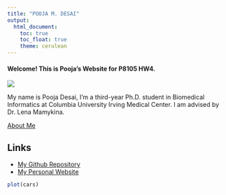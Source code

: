 ```yaml
---
title: "POOJA M. DESAI"
output: 
  html_document:
    toc: true
    toc_float: true
    theme: cerulean
---
```


#### Welcome! This is Pooja's Website for P8105 HW4.

![](images/Linked_In_Pic.jpg)

My name is Pooja Desai, I'm a third-year Ph.D. student in Biomedical Informatics at Columbia University Irving Medical Center. I am advised by Dr. Lena Mamykina.

[About Me](about-me.html)

## Links

-   [My Github Repository](https://github.com/pmdesai)
-   [My Personal Website](https://www.poojamdesai.com/)

```r
plot(cars)
```

```r

```

